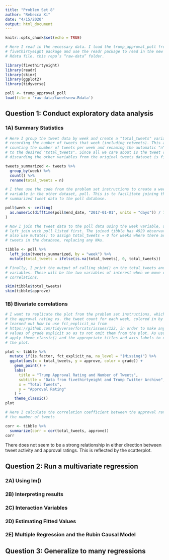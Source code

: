 ```yaml
---
title: "Problem Set 8"
author: "Rebecca Xi"
date: "4/15/2020"
output: html_document
---
```


```r
knitr::opts_chunk$set(echo = TRUE)

# Here I read in the necessary data. I load the trump_approval_poll from the
# fivethirtyeight package and use the readr package to read in the new tweets
# Rdata file. this repo’s “raw-data” folder.

library(fivethirtyeight)
library(readr)
library(skimr)
library(ggplot2)
library(tidyverse)

poll <- trump_approval_poll
load(file = 'raw-data/tweetsnew.Rdata')
```

## Question 1: Conduct exploratory data analysis

### 1A) Summary Statistics

```r

# Here I group the tweet data by week and create a "total_tweets" variable,
# recording the number of tweets that week (including retweets). This amounts to
# counting the number of tweets per week and renaming the automatic "n" column
# to the desired "total_tweets". Since all we care about is the tweet count,
# discarding the other variables from the original tweets dataset is fine.

tweets_summarized <- tweets %>% 
  group_by(week) %>% 
  count() %>% 
  rename(total_tweets = n)

# I then use the code from the problem set instructions to create a week
# variable in the other dataset, poll. This is to facilitate joining the
# summarized tweet data to the poll database.

poll$week <- ceiling(
  as.numeric(difftime(poll$end_date, "2017-01-01", units = "days")) / 7
)

# Now I join the tweet data to the poll data using the week variable, using
# left_join with poll listed first. The joined tibble has 4929 observations. I
# also use mutate() to assign total_tweets = 0 for weeks where there aren't any
# tweets in the database, replacing any NAs.

tibble <- poll %>% 
  left_join(tweets_summarized, by = "week") %>% 
  mutate(total_tweets = ifelse(is.na(total_tweets), 0, total_tweets))

# Finally, I print the output of calling skim() on the total_tweets and approve
# variables. These will be the two variables of interest when we move on to
# correlations.

skim(tibble$total_tweets)
skim(tibble$approve)
```


### 1B) Bivariate correlations

```r

# I want to replicate the plot from the problem set instructions, which displays
# the approval rating vs. the tweet count for each week, colored in by grade. I
# learned out how to use fct_explicit_na from
# https://github.com/tidyverse/forcats/issues/122, in order to make any NA
# values of grade explicit so as to not omit them from the plot. As usual, I
# apply theme_classic() and the appropriate titles and axis labels to describe
# the plot.

plot <- tibble %>% 
  mutate_if(is.factor, fct_explicit_na, na_level = "(Missing)") %>% 
  ggplot(aes(x = total_tweets, y = approve, color = grade)) + 
    geom_point() +
    labs(
      title = "Trump Approval Rating and Number of Tweets",
      subtitle = "Data from fivethirtyeight and Trump Twitter Archive",
      x = "Total Tweets",
      y = "Approval Rating"
    ) +
    theme_classic()
plot

# Here I calculate the correlation coefficient between the approval rating and
# the number of tweets

corr <- tibble %>% 
  summarize(corr = cor(total_tweets, approve))
corr
```

There does not seem to be a strong relationship in either direction between 
tweet activity and approval ratings. This is reflected by the scatterplot.



## Question 2: Run a multivariate regression

### 2A) Using lm()


### 2B) Interpreting results


### 2C) Interaction Variables

### 2D) Estimating Fitted Values


### 2E) Multiple Regression and the Rubin Causal Model


## Question 3: Generalize to many regressions







